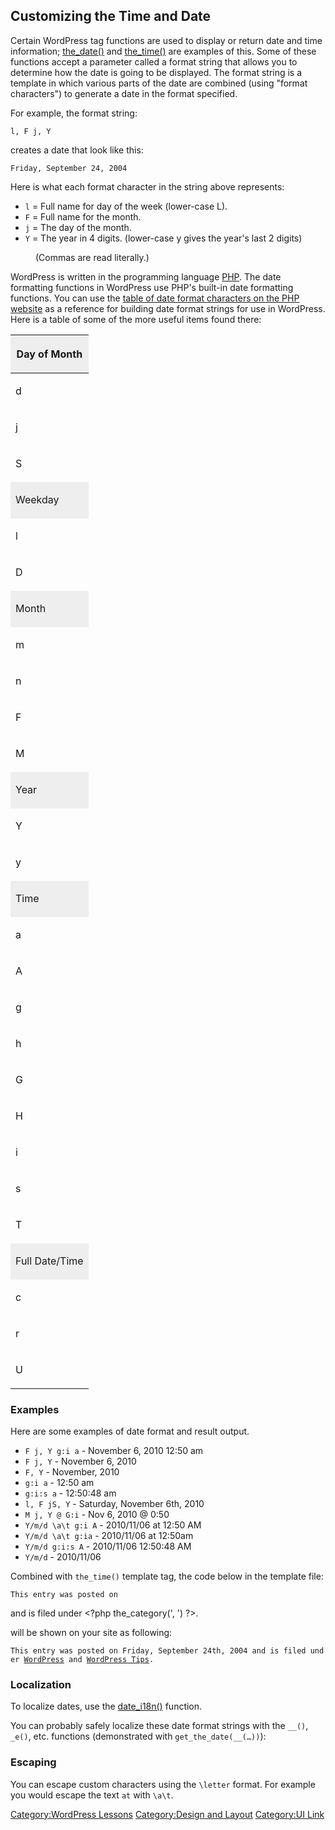 {{Languages|
{{en|Formatting Date and Time}}
{{de|Formatierung von Datum und Uhrzeit}}
{{fr|Modifier_Date_et_Heure}}
{{ja|Formatting Date and Time}}
{{pt-br|Formatando Data e Hora}}
{{ru|Форматирование даты и времени}}
{{zh-cn|自定义时间和日期格式}}
{{zh-tw|自訂時間和日期}}
{{it|Formattare Data e Ora}}
{{ko|Formatting Date and Time}}
}}

==Customizing the Time and Date==

Certain WordPress tag functions are used to display or return date and time information; [[Template Tags/the date|the_date()]] and [[Template Tags/the time|the_time()]] are examples of this. Some of these functions accept a parameter called a format string that allows you to determine how the date is going to be displayed. The format string is a template in which various parts of the date are combined (using "format characters") to generate a date in the format specified.

For example, the format string:

 l, F j, Y

creates a date that look like this: 

 Friday, September 24, 2004

Here is what each format character in the string above represents: 

* <code>l</code> = Full name for day of the week (lower-case L).
* <code>F</code> = Full name for the month.
* <code>j</code> = The day of the month.
* <code>Y</code> = The year in 4 digits. (lower-case y gives the year's last 2 digits)
: (Commas are read literally.)

WordPress is written in the programming language [[Glossary#PHP|PHP]].  The date formatting functions in WordPress use PHP's built-in date formatting functions. You can use the [http://php.net/date table of date format characters on the PHP website] as a reference for building date format strings for use in WordPress.  Here is a table of some of the more useful items found there:

{| class="widefat"
|- 
! style="background:#eee" colspan="3" | Day of Month
|-
| d
| Numeric, with leading zeros
| 01&ndash;31
|-
| j
| Numeric, without leading zeros
| 1&ndash;31
|-
| S
| The English suffix for the day of the month
| st, nd or th in the 1st, 2nd or 15th.
|- 
! style="background:#eee" colspan="3" | Weekday
|-
| l
| Full name &nbsp;(lowercase 'L')
| Sunday &ndash; Saturday
|-
| D
| Three letter name
| Mon &ndash; Sun
|- 
! style="background:#eee" colspan="3" | Month
|-
| m
| Numeric, with leading zeros
| 01&ndash;12
|-
| n
| Numeric, without leading zeros
| 1&ndash;12
|-
| F
| Textual full
| January &ndash; December
|-
| M
| Textual three letters
| Jan - Dec
|- 
! style="background:#eee" colspan="3" | Year
|-
| Y
| Numeric, 4 digits
| Eg., 1999, 2003
|-
| y
| Numeric, 2 digits
| Eg., 99, 03
|- 
! style="background:#eee" colspan="3" | Time
|-
| a
| Lowercase
| am, pm
|-
| A
| Uppercase
| AM, PM
|-
| g
| Hour, 12-hour, without leading zeros
| 1&ndash;12
|-
| h
| Hour, 12-hour, with leading zeros
| 01&ndash;12
|-
| G
| Hour, 24-hour, without leading zeros
| 0-23
|-
| H
| Hour, 24-hour, with leading zeros
| 00-23
|-
| i
| Minutes, with leading zeros
| 00-59
|-
| s
| Seconds, with leading zeros
| 00-59
|-
| T
| Timezone abbreviation
| Eg., EST, MDT ...
|- 
! style="background:#eee" colspan="3" | Full Date/Time
|-
| c
| ISO 8601
| 2004-02-12T15:19:21+00:00
|-
| r
| RFC 2822
| Thu, 21 Dec 2000 16:01:07 +0200
|-
| U
| Unix timestamp (seconds since Unix Epoch)
| 1455880176
|}

===Examples===

Here are some examples of date format and result output.

* <code>F j, Y g:i a</code> - November 6, 2010 12:50 am
* <code>F j, Y</code> - November 6, 2010
* <code>F, Y</code> - November, 2010
* <code>g:i a</code> - 12:50 am
* <code>g:i:s a</code> - 12:50:48 am
* <code>l, F jS, Y</code> - Saturday, November 6th, 2010
* <code>M j, Y @ G:i</code> - Nov 6, 2010 @ 0:50
* <code>Y/m/d \a\t g:i A</code> - 2010/11/06 at 12:50 AM
* <code>Y/m/d \a\t g:ia</code> - 2010/11/06 at 12:50am
* <code>Y/m/d g:i:s A</code> - 2010/11/06 12:50:48 AM
* <code>Y/m/d</code> - 2010/11/06

Combined with <code>the_time()</code> template tag, the code below in the template file:

 This entry was posted on <?php the_time('l, F jS, Y') ?> and is filed under <?php the_category(', ') ?>.

will be shown on your site as following:
 
 This entry was posted on Friday, September 24th, 2004 and is filed under <u>WordPress</u> and <u>WordPress Tips</u>.

===Localization===

To localize dates, use the [[Function_Reference/date_i18n|date_i18n()]] function.

You can probably safely localize these date format strings with the <code>__()</code>, <code>_e()</code>, etc. functions (demonstrated with <code>get_the_date(__(…))</code>):

===Escaping===

You can escape custom characters using the <code>\letter</code> format.  For example you would escape the text <code>at</code> with  <code>\a\t</code>.  


[[Category:WordPress Lessons]]
[[Category:Design and Layout]]
[[Category:UI Link]]